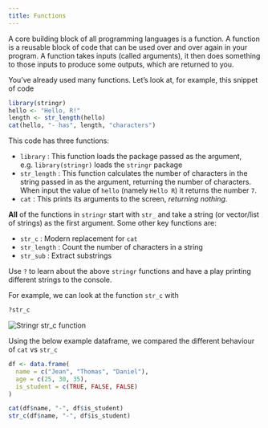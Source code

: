 ```yaml
---
title: Functions
---
```



A core building block of all programming languages is a function. A function is a reusable block of code that can be used over and over again in your program. A function takes inputs (called arguments), it then does something to those inputs to produce some outputs, which are returned to you.

You've already used many functions. Let's look at, for example, this snippet of code



```r
library(stringr)
hello <- "Hello, R!"
length <- str_length(hello)
cat(hello, "- has", length, "characters") 
```

This code has three functions:

* `library` : This function loads the package passed as the argument, e.g. `library(stringr)` loads the `stringr` package
* `str_length` : This function calculates the number of characters in the string passed in as the argument, returning the number of characters. When input the value of `hello` (namely `Hello R`) it returns the number `7`.
* `cat` : This prints its arguments to the screen, *returning nothing*.


**All** of the functions in `stringr` start with `str_` and take a string (or vector/list of strings) as the first argument. Some other key functions are:

* `str_c` : Modern replacement for `cat`
* `str_length` : Count the number of characters in a string
* `str_sub` : Extract substrings


::: {#exerciseN .callout-note icon=false title='Exercise'}
Use `?` to learn about the above `stringr` functions and have a play printing different strings to the console.
:::

::: {#answerN .callout-caution icon=false title='Answer' collapse="true"}

For example, we can look at the function `str_c` with

```r
?str_c
```
![](../assets/str_c.png "Stringr str_c function")

Using the below example dataframe, we compared the different behaviour of `cat` vs `str_c`
```r
df <- data.frame(
  name = c("Jean", "Thomas", "Daniel"),
  age = c(25, 30, 35),
  is_student = c(TRUE, FALSE, FALSE)
)
```
```r
cat(df$name, "-", df$is_student)
str_c(df$name, "-", df$is_student)
```

:::



